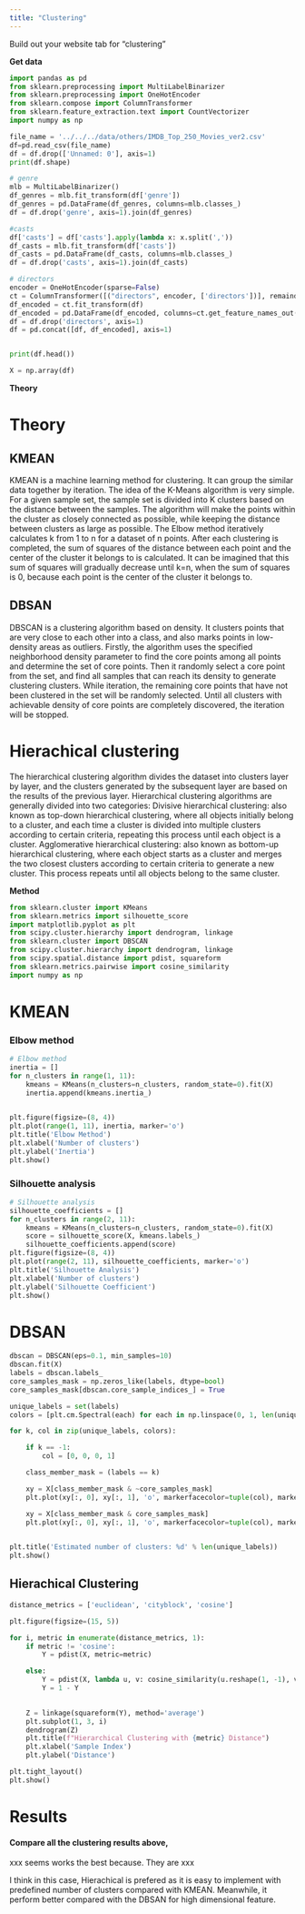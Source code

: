 ```yaml
---
title: "Clustering"
---
```


Build out your website tab for "clustering"

**Get data**
```python
import pandas as pd
from sklearn.preprocessing import MultiLabelBinarizer
from sklearn.preprocessing import OneHotEncoder
from sklearn.compose import ColumnTransformer
from sklearn.feature_extraction.text import CountVectorizer
import numpy as np

file_name = '../../../data/others/IMDB_Top_250_Movies_ver2.csv'
df=pd.read_csv(file_name)  
df = df.drop(['Unnamed: 0'], axis=1)
print(df.shape)

# genre
mlb = MultiLabelBinarizer()
df_genres = mlb.fit_transform(df['genre'])
df_genres = pd.DataFrame(df_genres, columns=mlb.classes_)
df = df.drop('genre', axis=1).join(df_genres)

#casts
df['casts'] = df['casts'].apply(lambda x: x.split(','))
df_casts = mlb.fit_transform(df['casts'])
df_casts = pd.DataFrame(df_casts, columns=mlb.classes_)
df = df.drop('casts', axis=1).join(df_casts)

# directors
encoder = OneHotEncoder(sparse=False)
ct = ColumnTransformer([("directors", encoder, ['directors'])], remainder='passthrough')
df_encoded = ct.fit_transform(df)
df_encoded = pd.DataFrame(df_encoded, columns=ct.get_feature_names_out())
df = df.drop('directors', axis=1)
df = pd.concat([df, df_encoded], axis=1)


print(df.head())

X = np.array(df)

```

**Theory**

# Theory

## KMEAN
KMEAN is a machine learning method for clustering. It can group the similar data together by iteration.
The idea of the K-Means algorithm is very simple. For a given sample set, the sample set is divided into K clusters based on the distance between the samples. The algorithm will make the points within the cluster as closely connected as possible, while keeping the distance between clusters as large as possible. The Elbow method iteratively calculates k from 1 to n for a dataset of n points. After each clustering is completed, the sum of squares of the distance between each point and the center of the cluster it belongs to is calculated. It can be imagined that this sum of squares will gradually decrease until k=n, when the sum of squares is 0, because each point is the center of the cluster it belongs to.

## DBSAN
DBSCAN is a clustering algorithm based on density. It clusters points that are very close to each other into a class, and also marks points in low-density areas as outliers. Firstly, the algorithm uses the specified neighborhood density parameter to find the core points among all points and determine the set of core points. Then it randomly select a core point from the set, and find all samples that can reach its density to generate clustering clusters. While iteration, the remaining core points that have not been clustered in the set will be randomly selected. Until all clusters with achievable density of core points are completely discovered, the iteration will be stopped.

# Hierachical clustering
The hierarchical clustering algorithm divides the dataset into clusters layer by layer, and the clusters generated by the subsequent layer are based on the results of the previous layer. Hierarchical clustering algorithms are generally divided into two categories:
Divisive hierarchical clustering: also known as top-down hierarchical clustering, where all objects initially belong to a cluster, and each time a cluster is divided into multiple clusters according to certain criteria, repeating this process until each object is a cluster.
Agglomerative hierarchical clustering: also known as bottom-up hierarchical clustering, where each object starts as a cluster and merges the two closest clusters according to certain criteria to generate a new cluster. This process repeats until all objects belong to the same cluster.

**Method**

```python
from sklearn.cluster import KMeans
from sklearn.metrics import silhouette_score
import matplotlib.pyplot as plt
from scipy.cluster.hierarchy import dendrogram, linkage
from sklearn.cluster import DBSCAN
from scipy.cluster.hierarchy import dendrogram, linkage
from scipy.spatial.distance import pdist, squareform
from sklearn.metrics.pairwise import cosine_similarity
import numpy as np

```

# KMEAN
### Elbow method
```python
# Elbow method
inertia = []
for n_clusters in range(1, 11):
    kmeans = KMeans(n_clusters=n_clusters, random_state=0).fit(X)
    inertia.append(kmeans.inertia_)

 
plt.figure(figsize=(8, 4))
plt.plot(range(1, 11), inertia, marker='o')
plt.title('Elbow Method')
plt.xlabel('Number of clusters')
plt.ylabel('Inertia')
plt.show()
```

### Silhouette analysis
```python
# Silhouette analysis
silhouette_coefficients = []
for n_clusters in range(2, 11):
    kmeans = KMeans(n_clusters=n_clusters, random_state=0).fit(X)
    score = silhouette_score(X, kmeans.labels_)
    silhouette_coefficients.append(score)
plt.figure(figsize=(8, 4))
plt.plot(range(2, 11), silhouette_coefficients, marker='o')
plt.title('Silhouette Analysis')
plt.xlabel('Number of clusters')
plt.ylabel('Silhouette Coefficient')
plt.show()
```

# DBSAN
```python
dbscan = DBSCAN(eps=0.1, min_samples=10)
dbscan.fit(X)
labels = dbscan.labels_
core_samples_mask = np.zeros_like(labels, dtype=bool)
core_samples_mask[dbscan.core_sample_indices_] = True

unique_labels = set(labels)
colors = [plt.cm.Spectral(each) for each in np.linspace(0, 1, len(unique_labels))]

for k, col in zip(unique_labels, colors):

    if k == -1:
        col = [0, 0, 0, 1]

    class_member_mask = (labels == k)

    xy = X[class_member_mask & ~core_samples_mask]
    plt.plot(xy[:, 0], xy[:, 1], 'o', markerfacecolor=tuple(col), markeredgecolor='k', markersize=6)

    xy = X[class_member_mask & core_samples_mask]
    plt.plot(xy[:, 0], xy[:, 1], 'o', markerfacecolor=tuple(col), markeredgecolor='k', markersize=14)

 
plt.title('Estimated number of clusters: %d' % len(unique_labels))
plt.show()

```

## Hierachical Clustering

```python
distance_metrics = ['euclidean', 'cityblock', 'cosine']

plt.figure(figsize=(15, 5))

for i, metric in enumerate(distance_metrics, 1):
    if metric != 'cosine':
        Y = pdist(X, metric=metric)

    else:
        Y = pdist(X, lambda u, v: cosine_similarity(u.reshape(1, -1), v.reshape(1, -1))[0, 0])
        Y = 1 - Y  

 
    Z = linkage(squareform(Y), method='average') 
    plt.subplot(1, 3, i)
    dendrogram(Z)
    plt.title(f"Hierarchical Clustering with {metric} Distance")
    plt.xlabel('Sample Index')
    plt.ylabel('Distance')

plt.tight_layout()
plt.show()
```

# Results
#### Compare all the clustering results above, 
xxx seems works the best because.
They are xxx

I think in this case, Hierachical is prefered as it is easy to implement with predefined number of clusters compared with KMEAN. Meanwhile, it perform better compared with the DBSAN for high dimensional feature.